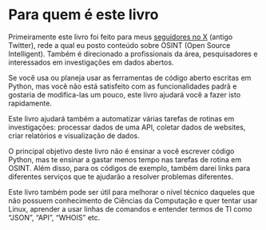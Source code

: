 # Para quem &#233; este livro

Primeiramente este livro foi feito para meus [seguidores no X](https://twitter.com/cyb_detective) (antigo Twitter), rede a qual eu posto conte&#250;do sobre OSINT (Open Source Intelligent). Tamb&#233;m &#233; direcionado a profissionais da &#225;rea, pesquisadores e interessados em investiga&#231;&#245;es em dados abertos.

Se voc&#234; usa ou planeja usar as ferramentas de c&#243;digo aberto escritas em Python, mas voc&#234; n&#227;o est&#225; satisfeito com as funcionalidades padr&#227; e gostaria de modifica-las um pouco, este livro ajudar&#225; voc&#234; a fazer isto rapidamente. 

Este livro ajudar&#225; tamb&#233;m a automatizar v&#225;rias tarefas de rotinas em investiga&#231;&#245;es: processar dados de uma API, coletar dados de websites, criar relat&#243;rios e visualiza&#231;&#227;o de dados.

O principal objetivo deste livro n&#227;o &#233; ensinar a voc&#234; escrever c&#243;digo Python, mas te ensinar a gastar menos tempo nas tarefas de rotina em OSINT. Al&#233;m disso, para os c&#243;digos de exemplo, tamb&#233;m darei links para diferentes servi&#231;os que te ajudar&#227;o a resolver problemas diferentes.

Este livro tamb&#233;m pode ser &#250;til para melhorar o n&#237;vel t&#233;cnico daqueles que n&#227;o possuem conhecimento de Ci&#234;ncias da Computa&#231;&#227;o e quer tentar usar Linux, aprender a usar linhas de comandos e entender termos de TI como "JSON", "API", "WHOIS" etc. 